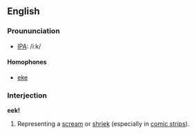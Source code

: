 ==English==
===Proununciation===
*[[IPA]]: /iːk/

====Homophones====
*[[eke]]

===Interjection===
'''eek!'''

#Representing a [[scream]] or [[shriek]] (especially in [[comic strip]]s).
